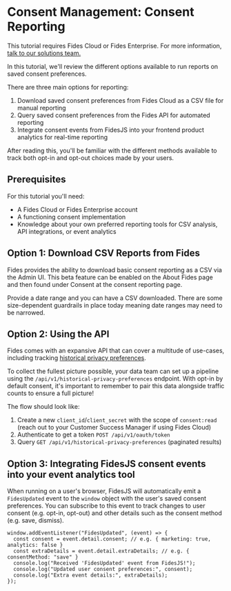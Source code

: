 
# Consent Management: Consent Reporting

<TutorialKey duration="10" product="Fides" topic="Consent Management"/>

<Callout emoji=""> This tutorial requires Fides Cloud or Fides Enterprise. For more information, [talk to our solutions team.](https://ethyca.com/book-demo?utm_source=docs-site) </Callout>

In this tutorial, we'll review the different options available to run reports on saved consent preferences.

There are three main options for reporting:

1. Download saved consent preferences from Fides Cloud as a CSV file for manual reporting
2. Query saved consent preferences from the Fides API for automated reporting
3. Integrate consent events from FidesJS into your frontend product analytics for real-time reporting

After reading this, you'll be familiar with the different methods available to track both opt-in and opt-out choices made by your users.

## Prerequisites

For this tutorial you'll need:

- A Fides Cloud or Fides Enterprise account
- A functioning consent implementation
- Knowledge about your own preferred reporting tools for CSV analysis, API integrations, or event analytics

## Option 1: Download CSV Reports from Fides

Fides provides the ability to download basic consent reporting as a CSV via the Admin UI. This beta feature can be enabled on the About Fides page and then found under Consent at the consent reporting page.

Provide a date range and you can have a CSV downloaded. There are some size-dependent guardrails in place today meaning date ranges may need to be narrowed.

<Screenshot img="/docs/assets/img/tutorials/consent-management/consent-reporting-ui.png" description="Privacy Preferences Reporting UI" />

## Option 2: Using the API

Fides comes with an expansive API that can cover a multitude of use-cases, including tracking [historical privacy preferences](/dev-docs/api/manage/historical-privacy-preferences).

To collect the fullest picture possible, your data team can set up a pipeline using the `/api/v1/historical-privacy-preferences` endpoint. With opt-in by default consent, it's important to remember to pair this data alongside traffic counts to ensure a full picture!

<Screenshot img="/docs/assets/img/tutorials/consent-management/privacy-preferences.png" description="Privacy Preferences API" />

The flow should look like:

1. Create a new `client_id`/`client_secret` with the scope of `consent:read` (reach out to your Customer Success Manager if using Fides Cloud)
2. Authenticate to get a token `POST /api/v1/oauth/token`
3. Query `GET /api/v1/historical-privacy-preferences` (paginated results)

## Option 3: Integrating FidesJS consent events into your event analytics tool

When running on a user's browser, FidesJS will automatically emit a `FidesUpdated` event to the `window` object with the user's saved consent preferences. You can subscribe to this event to track changes to user consent (e.g. opt-in, opt-out) and other details such as the consent method (e.g. save, dismiss).

```
window.addEventListener("FidesUpdated", (event) => {
  const consent = event.detail.consent; // e.g. { marketing: true, analytics: false }
  const extraDetails = event.detail.extraDetails; // e.g. { consentMethod: "save" }
  console.log("Received 'FidesUpdated' event from FidesJS!");
  console.log("Updated user consent preferences:", consent);
  console.log("Extra event details:", extraDetails);
});
```
